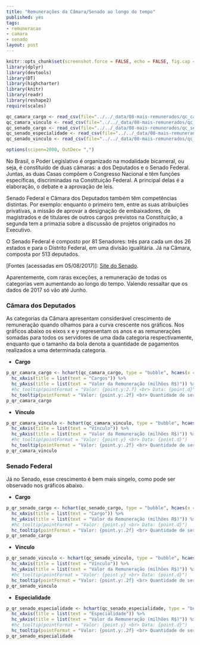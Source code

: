 ```yaml
---
title: "Remunerações da Câmara/Senado ao longo do tempo"
published: yes
tags:
- remuneracao
- camara
- senado
layout: post
---
```


```r
knitr::opts_chunk$set(screenshot.force = FALSE, echo = FALSE, fig.cap = "")
library(dplyr)
library(devtools)
library(DT)
library(highcharter)
library(knitr)
library(readr)
library(reshape2)
require(scales)

```

```r
qc_camara_cargo <- read_csv(file="../../_data/08-mais-remunerados/qc_camara_cargo.csv",col_names = T)
qc_camara_vinculo <- read_csv(file="../../_data/08-mais-remunerados/qc_camara_vinculo.csv",col_names = T)
qc_senado_cargo <- read_csv(file="../../_data/08-mais-remunerados/qc_senado_cargo.csv",col_names = T)
qc_senado_especialidade <- read_csv(file="../../_data/08-mais-remunerados/qc_senado_especialidade.csv", col_names = T)
qc_senado_vinculo <- read_csv(file="../../_data/08-mais-remunerados/qc_senado_vinculo.csv", col_names = T)

options(scipen=2000, OutDec= ",")
```

No Brasil, o Poder Legislativo é organizado na modalidade bicameral, ou seja, é constituído de duas câmaras: a dos Deputados e o Senado Federal. Juntas, as duas Casas compõem o Congresso Nacional e têm funções específicas, discriminadas na Constituição Federal. A principal delas é a elaboração, o debate e a aprovação de leis.

Senado Federal e Câmara dos Deputados também têm competências distintas. Por exemplo: enquanto o primeiro tem, entre as suas atribuições privativas, a missão de aprovar a designação de embaixadores, de magistrados e de titulares de outros cargos previstos na Constituição, a segunda tem a primazia sobre a discussão de projetos originados no Executivo.

O Senado Federal é composto por 81 Senadores: três para cada um dos 26 estados e para o Distrito Federal, em uma divisão igualitária. Já na Câmara, composta por 513 deputados.

[Fontes (acessadas em 05/08/2017)]: [Site do Senado](https://www12.senado.leg.br/transparencia/laipergunta).

Aparentemente, com raras exceções, a remuneração de todas os categorias vem aumentando ao longo do tempo. Valendo ressaltar que os dados de 2017 só vão até Junho.

### **Câmara dos Deputados**

As categorias da Câmara apresentam considerável crescimento de remuneração quando olhamos para a curva crescente nos gráficos. Nos gráficos abaixo os eixos x e y representam os anos e as remunerações somadas para todos os servidores de uma dada categoria respectivamente, enquanto que o tamanho da bola denota a quantidade de pagamentos realizados a uma determinada categoria. 

* **Cargo**

```r
p_qr_camara_cargo <- hchart(qc_camara_cargo, type = "bubble", hcaes(x = d, y = kincaid, group=name, size=avg_kincaid)) %>%
  hc_xAxis(title = list(text = "Cargos")) %>%
  hc_yAxis(title = list(text = "Valor da Remuneração (milhões R$)")) %>%
  #hc_tooltip(pointFormat = "Valor: {point.y:2.f} <br> Data: {point.d}")
  hc_tooltip(pointFormat = "Valor: {point.y:.2f} <br> Quantidade de servidores: {point.avg_kincaid}")
p_qr_camara_cargo
```

* **Vínculo**

```r
p_qr_camara_vinculo <- hchart(qc_camara_vinculo, type = "bubble", hcaes(x = d, y = kincaid, group=name, size=avg_kincaid)) %>%
  hc_xAxis(title = list(text = "Vínculo")) %>%
  hc_yAxis(title = list(text = "Valor da Remuneração (milhões R$)")) %>%
  #hc_tooltip(pointFormat = "Valor: {point.y} <br> Data: {point.d}")
  hc_tooltip(pointFormat = "Valor: {point.y:.2f} <br> Quantidade de servidores: {point.avg_kincaid}")
p_qr_camara_vinculo

```

### **Senado Federal**

Já no Senado, esse crescimento é bem mais singelo, como pode ser observado nos gráficos abaixo.

* **Cargo**

```r
p_qr_senado_cargo <- hchart(qc_senado_cargo, type = "bubble", hcaes(x = d, y = kincaid, group=name, size=avg_kincaid)) %>%
  hc_xAxis(title = list(text = "Cargo")) %>%
  hc_yAxis(title = list(text = "Valor da Remuneração (milhões R$)")) %>%
  #hc_tooltip(pointFormat = "Valor: {point.y} <br> Data: {point.d}")
  hc_tooltip(pointFormat = "Valor: {point.y:.2f} <br> Quantidade de servidores: {point.avg_kincaid}")
p_qr_senado_cargo
```

* **Vínculo**

```r
p_qr_senado_vinculo <- hchart(qc_senado_vinculo, type = "bubble", hcaes(x = d, y = kincaid, group=name, size=avg_kincaid)) %>%
  hc_xAxis(title = list(text = "Vínculo")) %>%
  hc_yAxis(title = list(text = "Valor da Remuneração (milhões R$)")) %>%
  #hc_tooltip(pointFormat = "Valor: {point.y} <br> Data: {point.d}")
  hc_tooltip(pointFormat = "Valor: {point.y:.2f} <br> Quantidade de servidores: {point.avg_kincaid}")
p_qr_senado_vinculo
```

* **Especialidade**

```r
p_qr_senado_especialidade <- hchart(qc_senado_especialidade, type = "bubble", hcaes(x = d, y = kincaid, group=name, size=avg_kincaid)) %>%
  hc_xAxis(title = list(text = "Especialidade")) %>%
  hc_yAxis(title = list(text = "Valor da Remuneração (milhões R$)")) %>%
  #hc_tooltip(pointFormat = "Valor: {point.y} <br> Data: {point.d}")
  hc_tooltip(pointFormat = "Valor: {point.y:.2f} <br> Quantidade de servidores: {point.avg_kincaid}")
p_qr_senado_especialidade
```
